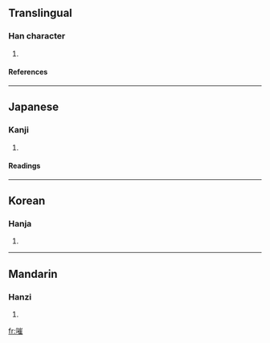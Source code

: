 ==Translingual==
===Han character===
{{Han char|rn=30|rad=口|as=11|sn=14|four=6201<sub>4</sub>|canj=口山人土 (RUOG)}}
# {{defn|Han}}
====References====
{{Han ref|kx=0204.220|dkj=04149|dj=0427.030|hdz=10677.020|uh=55FA|ud=22010|bh=E151|bd=57681}}
----
==Japanese==
===Kanji===
{{ja-kanji|grade=|rs=口11}}
# {{defn|Japanese}} 
====Readings====
{{ja-readings|on=[[すい]] (sui), [[さい]] (sai), [[せ]] (se)|kun=[[なげく]] (nageku)}}
----
==Korean==
===Hanja===
{{ko-hanja|hangeul=최|rv=choe|mr=ch'oe}}
# {{defn|Korean}}
----
==Mandarin==
===Hanzi===
{{cmn-hanzi|pin=[[cuī]] ([[cui1]])|wg=ts'ui<sup>1</sup>}}
# {{defn|Mandarin}}

[[fr:嗺]]